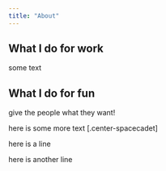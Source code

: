 ```yaml
---
title: "About"
---
```


## What I do for work

<p class="spacecadet-text center-text">some text</p>

## What I do for fun

<p class="center-spacecadet">give the people what they want!</p>

here is some more text [.center-spacecadet]

::: {.spacecadet-text}
here is a line

here is another line
:::